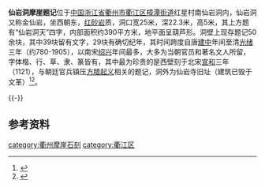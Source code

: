 {{文物保护单位
| 名称 = 仙岩洞摩崖题记
| 图片 = Inscriptions on precipices of Xianyan Cave 01 2015-06.JPG
| 说明 = 仙岩洞摩崖题记模型，[[衢州市博物馆|衢州市博物馆]]藏
| 编号 = 8-0488-4-011
| 分类 = 石窟寺及石刻
| 时代 = [[宋朝|宋]]、[[清朝|清]]
| 所在 = [[衢州市|衢州市]][[衢江区|衢江区]]
| 登录 = 2019年10月7日
}}
'''仙岩洞摩崖题记'''位于[[中国|中国]][[浙江省|浙江省]][[衢州市|衢州市]][[衢江区|衢江区]][[樟潭街道|樟潭街道]]红星村南仙岩洞内，仙岩洞又称金仙岩，坐西朝东，[[红砂岩|红砂岩]]质，洞口宽25米，深22.3米，高5米，其上方题有“仙岩洞天”四字，内部面积约390平方米，地平面呈葫芦形。洞壁上现存题记50余块，其中39块留有文字，29块有确切纪年，其时间跨度自唐[[建中_(唐朝)|建中]]年间至清[[光绪|光绪]]三年（约780-1905），以南宋[[绍兴_(年号)|绍兴]]年间最多，大多为当朝官员和著名文人所留，字体楷、行、草、隶、篆皆有，其中最为珍贵的是西壁刻于北宋[[宣和_(北宋)|宣和]]三年（1121），与朝廷官兵镇压[[方腊起义|方腊起义]]相关的题记，洞外为仙岩寺旧址（建筑已毁于文革）<ref>{{cite web|url=http://culture.zjol.com.cn/05culture/system/2006/08/14/007806213.shtml|title=《仙岩洞摩崖题记》|accessdate=2015-06-29|work=|publisher=浙江在线|archive-url=https://web.archive.org/web/20160304194103/http://culture.zjol.com.cn/05culture/system/2006/08/14/007806213.shtml|archive-date=2016-03-04|dead-url=yes}}</ref><ref>{{cite web|url=http://www.aheading.com/sit/jrqj/html/2011-09/01/content_4_1.htm|title=《金仙岩，处处承载着千古的传说》|accessdate=2015-06-29|work=余雅芬|publisher=今日衢江|deadurl=yes|archiveurl=https://web.archive.org/web/20160305100141/http://www.aheading.com/sit/jrqj/html/2011-09/01/content_4_1.htm|archivedate=2016-03-05}}</ref>。

{{Quote box|width=65%|align=left|quote=“京西第四将庄仲修，同本将下押队秦寿之，自今年二月间部押人马，保护广德军杀获方贼，收复宁国绩溪县歙州，讨荡帮源洞，破贼巢了当。续蒙宣抚公相钧旨，前来衢婺除灭余党，经由金仙岩，屯泊人马一宵，前之衢州。时宣和三年六月十二日。”|source=北宋宣和三年题记}}
{{-}}
==参考资料==
{{reflist}}
{{DEFAULTSORT:X}}
{{浙江全国重点文物保护单位}}

[[category:衢州摩崖石刻|category:衢州摩崖石刻]]
[[category:衢江区|category:衢江区]]